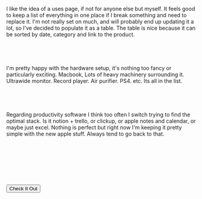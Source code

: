 I like the idea of a uses page, if not for anyone else but myself. It feels good to keep a list of everything in one place if I break something and need to replace it. I'm not really set on much, and will probably end up updating it a lot, so I've decided to populate it as a table. The table is nice because it can be sorted by date, category and link to the product.

&nbsp;&nbsp;
-----

I'm pretty happy with the hardware setup, it's nothing too fancy or particularly exciting. Macbook, Lots of heavy machinery surrounding it. Ultrawide monitor. Record player. Air purifier. PS4. etc. Its all in the list.

&nbsp;&nbsp;
-----

Regarding productivity software I think too often I switch trying to find the optimal stack. Is it notion + trello, or clickup, or apple notes and calendar, or maybe just excel. Nothing is perfect but right now I'm keeping it pretty simple with the new apple stuff. Always tend to go back to that.

&nbsp;&nbsp;
-----

&nbsp;&nbsp;
-----

<Button href="/lab/uses" className="block gr-tw-3 py-6 px-8 max-w-xs rounded hover:opacity-75 text-center" target="_blank">
<span className="text-white">Check It Out</span></Button>
